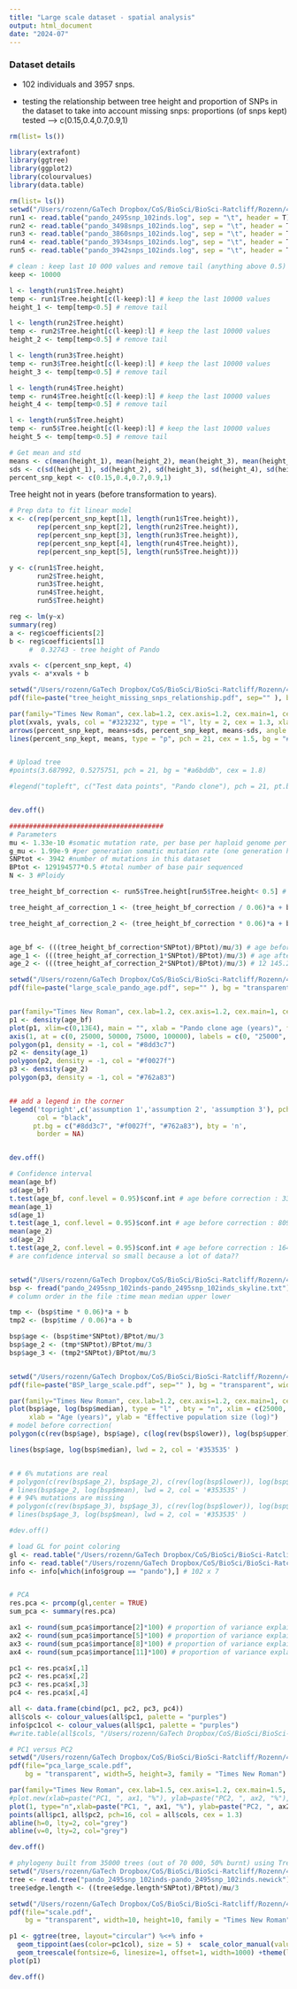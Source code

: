 ```yaml
---
title: "Large scale dataset - spatial analysis"
output: html_document
date: "2024-07"
---
```


### Dataset details
- 102 individuals and 3957 snps. <br />

- testing the relationship between tree height and proportion of SNPs in the dataset to take into account missing snps: proportions (of snps kept) tested --> c(0.15,0.4,0.7,0.9,1)


```r
rm(list= ls())

library(extrafont)
library(ggtree)
library(ggplot2)
library(colourvalues)
library(data.table)

```


```r
rm(list= ls())
setwd("/Users/rozenn/GaTech Dropbox/CoS/BioSci/BioSci-Ratcliff/Rozenn/4.PandoProject/17-analyses/4_age/5_results/pando")
run1 <- read.table("pando_2495snp_102inds.log", sep = "\t", header = T) 
run2 <- read.table("pando_3498snps_102inds.log", sep = "\t", header = T) 
run3 <- read.table("pando_3860snps_102inds.log", sep = "\t", header = T)
run4 <- read.table("pando_3934snps_102inds.log", sep = "\t", header = T)
run5 <- read.table("pando_3942snps_102inds.log", sep = "\t", header = T)

# clean : keep last 10 000 values and remove tail (anything above 0.5)
keep <- 10000

l <- length(run1$Tree.height)
temp <- run1$Tree.height[c(l-keep):l] # keep the last 10000 values
height_1 <- temp[temp<0.5] # remove tail

l <- length(run2$Tree.height)
temp <- run2$Tree.height[c(l-keep):l] # keep the last 10000 values
height_2 <- temp[temp<0.5] # remove tail

l <- length(run3$Tree.height)
temp <- run3$Tree.height[c(l-keep):l] # keep the last 10000 values
height_3 <- temp[temp<0.5] # remove tail

l <- length(run4$Tree.height)
temp <- run4$Tree.height[c(l-keep):l] # keep the last 10000 values
height_4 <- temp[temp<0.5] # remove tail

l <- length(run5$Tree.height)
temp <- run5$Tree.height[c(l-keep):l] # keep the last 10000 values
height_5 <- temp[temp<0.5] # remove tail

# Get mean and std
means <- c(mean(height_1), mean(height_2), mean(height_3), mean(height_4), mean(height_5)) #
sds <- c(sd(height_1), sd(height_2), sd(height_3), sd(height_4), sd(height_5)) #
percent_snp_kept <- c(0.15,0.4,0.7,0.9,1)

```

Tree height not in years (before transformation to years).


```r

# Prep data to fit linear model
x <- c(rep(percent_snp_kept[1], length(run1$Tree.height)),
       rep(percent_snp_kept[2], length(run2$Tree.height)),
       rep(percent_snp_kept[3], length(run3$Tree.height)),
       rep(percent_snp_kept[4], length(run4$Tree.height)),
       rep(percent_snp_kept[5], length(run5$Tree.height)))

y <- c(run1$Tree.height, 
       run2$Tree.height, 
       run3$Tree.height, 
       run4$Tree.height, 
       run5$Tree.height)

reg <- lm(y~x)
summary(reg)
a <- reg$coefficients[2]
b <- reg$coefficients[1]
     #  0.32743 - tree height of Pando

```


```r
xvals <- c(percent_snp_kept, 4)
yvals <- a*xvals + b

setwd("/Users/rozenn/GaTech Dropbox/CoS/BioSci/BioSci-Ratcliff/Rozenn/4.PandoProject/5-Writing/5.Figures/current/Figure6/")
pdf(file=paste("tree_height_missing_snps_relationship.pdf", sep="" ), bg = "transparent", width=5, height=3, family = "Times New Roman")

par(family="Times New Roman", cex.lab=1.2, cex.axis=1.2, cex.main=1, cex.sub=1)
plot(xvals, yvals, col = "#323232", type = "l", lty = 2, cex = 1.3, xlab = "Proportion of SNPs kept", ylab = "Tree Height", bty = "n", xlim = c(0, 1), ylim = c(0, 0.3))
arrows(percent_snp_kept, means+sds, percent_snp_kept, means-sds, angle = 90, code = 3, length = 0.08)
lines(percent_snp_kept, means, type = "p", pch = 21, cex = 1.5, bg = "#323232")


# Upload tree 
#points(3.687992, 0.5275751, pch = 21, bg = "#a6bddb", cex = 1.8)

#legend("topleft", c("Test data points", "Pando clone"), pch = 21, pt.bg = c("black", "#a6bddb"), bty = "n")


dev.off()
```

```r

#######################################
# Parameters
mu <- 1.33e-10 #somatic mutation rate, per base per haploid genome per year
g_mu <- 1.99e-9 #per generation somatic mutation rate (one generation here is 15 years)
SNPtot <- 3942 #number of mutations in this dataset
BPtot <- 129194577*0.5 #total number of base pair sequenced
N <- 3 #Ploidy

tree_height_bf_correction <- run5$Tree.height[run5$Tree.height< 0.5] # filter out tail of distribution

tree_height_af_correction_1 <- (tree_height_bf_correction / 0.06)*a + b

tree_height_af_correction_2 <- (tree_height_bf_correction * 0.06)*a + b


age_bf <- (((tree_height_bf_correction*SNPtot)/BPtot)/mu/3) # age before correction 32423.68
age_1 <- (((tree_height_af_correction_1*SNPtot)/BPtot)/mu/3) # age after correction - 100 374.6
age_2 <- (((tree_height_af_correction_2*SNPtot)/BPtot)/mu/3) # 12 145.24

setwd("/Users/rozenn/GaTech Dropbox/CoS/BioSci/BioSci-Ratcliff/Rozenn/4.PandoProject/5-Writing/5.Figures/current/Figure6/")
pdf(file=paste("large_scale_pando_age.pdf", sep="" ), bg = "transparent", width=5.5, height=3, family = "Times New Roman")


par(family="Times New Roman", cex.lab=1.2, cex.axis=1.2, cex.main=1, cex.sub=1)
p1 <- density(age_bf) 
plot(p1, xlim=c(0,13E4), main = "", xlab = "Pando clone age (years)", frame = F, xaxt = "n")
axis(1, at = c(0, 25000, 50000, 75000, 100000), labels = c(0, "25000", "50000", "75000", "100000"))
polygon(p1, density = -1, col = "#8dd3c7")
p2 <- density(age_1) 
polygon(p2, density = -1, col = "#f0027f")
p3 <- density(age_2) 
polygon(p3, density = -1, col = "#762a83")


## add a legend in the corner
legend('topright',c('assumption 1','assumption 2', 'assumption 3'), pch = 22,
       col = "black",
      pt.bg = c("#8dd3c7", "#f0027f", "#762a83"), bty = 'n',
       border = NA)


dev.off()

# Confidence interval
mean(age_bf)
sd(age_bf)
t.test(age_bf, conf.level = 0.95)$conf.int # age before correction : 33965.58 33980.50 - mean 32423.68
mean(age_1)
sd(age_1)
t.test(age_1, conf.level = 0.95)$conf.int # age before correction : 80993.91 81022.39
mean(age_2)
sd(age_2)
t.test(age_2, conf.level = 0.95)$conf.int # age before correction : 16401.96 16402.06
# are confidence interval so small because a lot of data??



```




```r
setwd("/Users/rozenn/GaTech Dropbox/CoS/BioSci/BioSci-Ratcliff/Rozenn/4.PandoProject/17-analyses/4_age/5_results/pando/dec28/2495")
bsp <- fread("pando_2495snp_102inds-pando_2495snp_102inds_skyline.txt")
# column order in the file :time mean median upper lower

tmp <- (bsp$time * 0.06)*a + b
tmp2 <- (bsp$time / 0.06)*a + b

bsp$age <- (bsp$time*SNPtot)/BPtot/mu/3
bsp$age_2 <- (tmp*SNPtot)/BPtot/mu/3
bsp$age_3 <- (tmp2*SNPtot)/BPtot/mu/3


setwd("/Users/rozenn/GaTech Dropbox/CoS/BioSci/BioSci-Ratcliff/Rozenn/4.PandoProject/5-Writing/5.Figures/current/Figure6/")
pdf(file=paste("BSP_large_scale.pdf", sep="" ), bg = "transparent", width=5, height=3, family = "Times New Roman")

par(family="Times New Roman", cex.lab=1.2, cex.axis=1.2, cex.main=1, cex.sub=1)
plot(bsp$age, log(bsp$median), type = "l" , bty = "n", xlim = c(25000, 0), ylim = c(min(log(bsp$mean)), max(log(bsp$mean))),
     xlab = "Age (years)", ylab = "Effective population size (log)")
# model before correction(
polygon(c(rev(bsp$age), bsp$age), c(log(rev(bsp$lower)), log(bsp$upper)), col = '#ccece6', border = NA) # add fill

lines(bsp$age, log(bsp$median), lwd = 2, col = '#353535' )


# # 6% mutations are real
# polygon(c(rev(bsp$age_2), bsp$age_2), c(rev(log(bsp$lower)), log(bsp$upper)), col = '#762a83', border = NA, xlim = c(25000, 0)) # add fill
# lines(bsp$age_2, log(bsp$mean), lwd = 2, col = '#353535' )
# # 94% mutations are missing
# polygon(c(rev(bsp$age_3), bsp$age_3), c(rev(log(bsp$lower)), log(bsp$upper)), col = '#f0027f', border = NA, xlim = c(25000, 0)) # add fill
# lines(bsp$age_3, log(bsp$mean), lwd = 2, col = '#353535' )

#dev.off()


```

```r
# load GL for point coloring
gl <- read.table("/Users/rozenn/GaTech Dropbox/CoS/BioSci/BioSci-Ratcliff/Rozenn/4.PandoProject/17-analyses/3_spatial_structure/data/gl_pando_3957snps_102inds.txt") # 101 x 3957
info <- read.table("/Users/rozenn/GaTech Dropbox/CoS/BioSci/BioSci-Ratcliff/Rozenn/4.PandoProject/17-analyses/3_spatial_structure/data/ids_PS_sup4.txt", sep = "\t", header = T)
info <- info[which(info$group == "pando"),] # 102 x 7


# PCA
res.pca <- prcomp(gl,center = TRUE) 
sum_pca <- summary(res.pca)

ax1 <- round(sum_pca$importance[2]*100) # proportion of variance explained by first axis
ax2 <- round(sum_pca$importance[5]*100) # proportion of variance explained by second axis
ax3 <- round(sum_pca$importance[8]*100) # proportion of variance explained by second axis
ax4 <- round(sum_pca$importance[11]*100) # proportion of variance explained by second axis

pc1 <- res.pca$x[,1]
pc2 <- res.pca$x[,2]
pc3 <- res.pca$x[,3]
pc4 <- res.pca$x[,4]

all <- data.frame(cbind(pc1, pc2, pc3, pc4))
all$cols <- colour_values(all$pc1, palette = "purples")
info$pc1col <- colour_values(all$pc1, palette = "purples")
#write.table(all$cols, "/Users/rozenn/GaTech Dropbox/CoS/BioSci/BioSci-Ratcliff/Rozenn/4.PandoProject/17-analyses/4_age/4_scripts/data/cols_pc1_large_scale.txt", col.names = F, row.names = F, sep = "\t")

# PC1 versus PC2 
setwd("/Users/rozenn/GaTech Dropbox/CoS/BioSci/BioSci-Ratcliff/Rozenn/4.PandoProject/5-Writing/5.Figures/current/Figure5")
pdf(file="pca_large_scale.pdf",
    bg = "transparent", width=5, height=3, family = "Times New Roman")

par(family="Times New Roman", cex.lab=1.5, cex.axis=1.2, cex.main=1.5, cex.sub=1.5)
#plot.new(xlab=paste("PC1, ", ax1, "%"), ylab=paste("PC2, ", ax2, "%"), bty = "n")
plot(1, type="n",xlab=paste("PC1, ", ax1, "%"), ylab=paste("PC2, ", ax2, "%"), bty = "n", xlim=c(-7, 7), ylim=c(-7, 7))
points(all$pc1, all$pc2, pch=16, col = all$cols, cex = 1.3)
abline(h=0, lty=2, col="grey")
abline(v=0, lty=2, col="grey")

dev.off()

# phylogeny built from 35000 trees (out of 70 000, 50% burnt) using TreeAnnotator
setwd("/Users/rozenn/GaTech Dropbox/CoS/BioSci/BioSci-Ratcliff/Rozenn/4.PandoProject/17-analyses/4_age/5_results/pando/dec28/2495/")
tree <- read.tree("pando_2495snp_102inds-pando_2495snp_102inds.newick") # to be saved in Newick format
tree$edge.length <- ((tree$edge.length*SNPtot)/BPtot)/mu/3

setwd("/Users/rozenn/GaTech Dropbox/CoS/BioSci/BioSci-Ratcliff/Rozenn/4.PandoProject/5-Writing/5.Figures/current/Figure6")
pdf(file="scale.pdf",
    bg = "transparent", width=10, height=10, family = "Times New Roman")

p1 <- ggtree(tree, layout="circular") %<+% info + 
  geom_tippoint(aes(color=pc1col), size = 5) +  scale_color_manual(values=info$pc1col) +
  geom_treescale(fontsize=6, linesize=1, offset=1, width=1000) +theme(legend.position = "none")
plot(p1)

dev.off()
```
